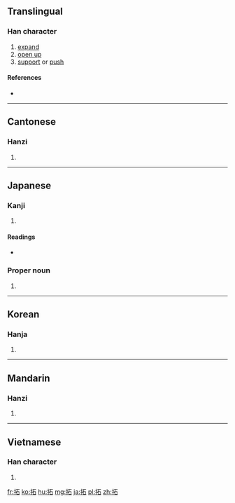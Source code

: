 ==Translingual==

===Han character===
{{Han char|rn=64|rad=手|as=05|sn=8|four=5106<sub>0</sub>|canj=手一口 (QMR)|ids=⿰[[扌]][[石]]}}

# [[expand]]
# [[open up]]
# [[support]] or [[push]]

====References====
* {{Han ref|kx=0425.130|dkj=11958|dj=0774.020|hdz=31849.060|uh=62D3|ud=25299|bh=A9DD|bd=43485}}

----

==Cantonese==

===Hanzi===
{{yue-hanzi|jyut=[[taap3]], [[tok3]]|y=taap3, tok3}}

# {{defn|lang=yue|sort=手05}}

----

==Japanese==

===Kanji===
{{ja-kanji|grade=c|rs=手05}}

# {{defn|lang=ja|sort=手05}}

====Readings====
* {{ja-readings|on=[[たく]] (taku), [[せき]] (seki)|kun=[[ひらく]] (hiraku), [[ひろう]] (hirou)}}

===Proper noun===
{{ja-pos|proper|たく}}

# {{given name|male|lang=ja|sort=たく}}

----

==Korean==

===Hanja===
{{ko-hanja|hangeul=[[척]], [[탁]]|eumhun=|rv=cheok, tak|mr=ch'ŏk, t'ak|y=chek, thak}}

# {{defn|lang=ko|sort=手05}}

----

==Mandarin==

===Hanzi===
{{cmn-hanzi|pin=[[tà]] ([[ta4]]), [[tuò]] ([[tuo4]]), [[zhí]] ([[zhi2]])|wg=t'a<sup>4</sup>, t'o<sup>4</sup>, chih<sup>2</sup>}}

# {{defn|lang=cmn|sort=手05}}

----

==Vietnamese==

===Han character===
{{vi-hantu|[[đo]], [[đó]], [[đố]], [[thác]]|rs=手05}}

# {{defn|lang=vi|sort=手05}}

[[fr:拓]]
[[ko:拓]]
[[hu:拓]]
[[mg:拓]]
[[ja:拓]]
[[pl:拓]]
[[zh:拓]]